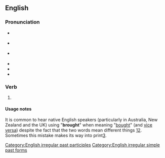 ==English==

===Pronunciation===
* {{a|UK}} {{IPA|/bɹɔːt/|lang=en}}
* {{a|US}} {{IPA|/bɹɔt/|lang=en}}
* {{a|cot-caught}} {{IPA|/bɹɑt/|lang=en}}
* {{audio|en-us-brought.ogg|Audio (US-merged)|lang=en}}
* {{audio|en-uk-brought.ogg|Audio (UK)|lang=en}}
* {{rhymes|ɔːt|lang=en}}

===Verb===
{{head|en|verb form}}

# {{en-past of|bring}}

====Usage notes====
It is common to hear native English speakers (particularly in Australia, New Zealand and the UK) using "'''brought'''" when meaning "[[bought]]" (and [[vice versa]]) despite the fact that the two words mean different things [http://wordconstructions.com.au/blog/2008/10/bought-or-brought/][http://www.beedictionary.com/common-errors/bought_vs_brought]. Sometimes this mistake makes its way into print[https://web.archive.org/web/20120304040514/http://thehoopla.com.au/relinquished/].

[[Category:English irregular past participles]]
[[Category:English irregular simple past forms]]